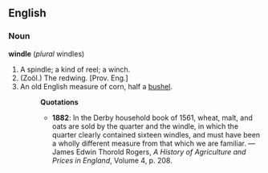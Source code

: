 ==English==
===Noun===
'''windle''' (''plural'' windles)
# A spindle; a kind of reel; a winch.
# (Zoöl.) The redwing. [Prov. Eng.]
# An old English measure of corn, half a [[bushel]].
#:'''Quotations'''
#:*'''1882''': In the Derby household book of 1561, wheat, malt, and oats are sold by the quarter and the windle, in which the quarter clearly contained sixteen windles, and must have been a wholly different measure from that which we are familiar. &mdash; James Edwin Thorold Rogers, ''A History of Agriculture and Prices in England'', Volume 4, p. 208.